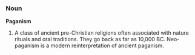 ===Noun===
'''Paganism'''

# A class of ancient pre-Christian religions often associated with nature rituals and oral traditions. They go back as far as 10,000 BC. Neo-paganism is a modern reinterpretation of ancient paganism.